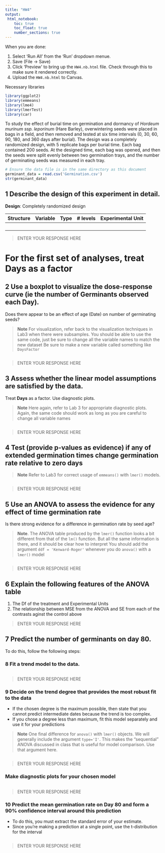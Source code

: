 ```yaml
---
title: "HW4"
output: 
 html_notebook:
    toc: true
    toc_float: true
    number_sections: true
---
```


When you are done:

1. Select 'Run All' from the 'Run' dropdown menue.
2. Save (File -> Save)
3. Click 'Preview' to bring up the `HW4.nb.html` file. Check through this to make sure it rendered correctly.
4. Upload the `HW4.nb.html` to Canvas.


Necessary libraries
```r
library(ggplot2)
library(emmeans)
library(lme4)
library(lmerTest)
library(car)
```


To study the effect of burial time on germination and dormancy of *Hordeum murinum ssp. leporinum* (Hare Barley), 
overwintering seeds were placed in bags in a field, and then removed and tested at six time intervals (0, 30, 60, 90, 180, and 360 days after burial). The design was a completely randomized design, with 5 replicate bags per burial time.
Each bag contained 200 seeds. At the designed time, each bag was opened, and then the seeds were split evenly between two 
germination trays, and the number of germinating seeds was measured in each tray.


```r
# Ensure the data file is in the same directory as this document
germinant_data = read.csv('Germination.csv')
str(germinant_data)
```

## 1 Describe the design of this experiment in detail.

**Design**: Completely randomized design

| Structure | Variable   | Type        | # levels | Experimental Unit |
|-----------|------------|-------------|----------|-------------------|
|           |            |             |          |                   |
|           |            |             |          |                   |
|           |            |             |          |                   |
|           |            |             |          |                   |

> ENTER YOUR RESPONSE HERE

# For the first set of analyses, treat **Days** as a factor

## 2 Use a boxplot to visualize the dose-response curve (ie the number of Germinants observed each Day).
Does there appear to be an effect of age (Date) on number of germinating seeds?

> **Note** For visualization, refer back to the visualization techniques in Lab3 when there were subsamples.
> You should be able to use the same code, just be sure to change all the variable names to match the new dataset
> Be sure to make a new variable called something like `DaysFactor`

```r
```

> ENTER YOUR RESPONSE HERE

## 3 Assess whether the linear model assumptions are satisfied by the data.
Treat **Days** as a factor. Use diagnostic plots.

> **Note** Here again, refer to Lab 3 for appropriate diagnostic plots. 
> Again, the same code should work as long as you are careful to change all variable names

```r

```

> ENTER YOUR RESPONSE HERE

## 4 Test (provide p-values as evidence) if any of extended germination times change germination rate relative to zero days

> **Note** Refer to Lab3 for correct usage of `emmeans()` with `lmer()` models.

```r
```

> ENTER YOUR RESPONSE HERE

## 5 Use an ANOVA to assess the evidence for any effect of time germination rate
Is there strong evidence for a difference in germination rate by seed age?

> **Note**. The ANOVA table produced by the `lmer()` function looks a bit different from that of the `lm()` function.
> But all the same information is there, and it should be clear how to interpret
> You should add the argument `ddf = 'Kenward-Roger'` whenever you do `anova()` with a `lmer()` model

```r
```

> ENTER YOUR RESPONSE HERE

## 6 Explain the following features of the ANOVA table

1. The Df of the treatment and Experimental Units
2. The relationship between MSE from the ANOVA and SE from each of the contrasts aginst the control above

> ENTER YOUR RESPONSE HERE

## 7 Predict the number of germinants on day 80.
To do this, follow the following steps:

### 8 Fit a trend model to the data.
```r
```

> ENTER YOUR RESPONSE HERE

### 9 Decide on the trend degree that provides the most robust fit to the data
- If the chosen degree is the maximum possible, then state that you cannot predict intermediate dates because the trend is too complex.
- If you chose a degree less than maximum, fit this model separately and use it for your predictions

> **Note** One final difference for `anova()` with `lmer()` objects. 
> We will generally include the argument `type='I'`. 
> This makes the "sequential" ANOVA discussed in class that is useful for model comparison. 
> Use that argument here.

```r
```

> ENTER YOUR RESPONSE HERE

### Make diagnostic plots for your chosen model
```r
```

> ENTER YOUR RESPONSE HERE

### 10 Predict the mean germination rate on Day 80 and form a 90% confidence interval around this prediction
- To do this, you must extract the standard error of your estimate. 
- Since you're making a prediction at a single point, use the t-distribution for the interval
    
```r
```

> ENTER YOUR RESPONSE HERE


